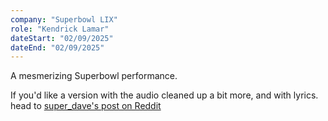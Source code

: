 ```yaml
---
company: "Superbowl LIX"
role: "Kendrick Lamar"
dateStart: "02/09/2025"
dateEnd: "02/09/2025"
---
```



A mesmerizing Superbowl performance.

If you'd like a version with the audio cleaned up a bit more, and with lyrics. head to [super_dave's post on Reddit](https://www.reddit.com/r/KendrickLamar/comments/1imy36t/i_fixed_the_half_time_show_audio_added_lyrics/)

<YouTube id="https://www.youtube.com/watch?v=KDorKy-13ak" />